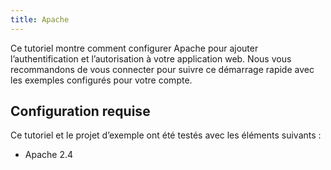 ```yaml
---
title: Apache
---
```


Ce tutoriel montre comment configurer Apache pour ajouter l’authentification et l’autorisation à votre application web. Nous vous recommandons de vous connecter pour suivre ce démarrage rapide avec les exemples configurés pour votre compte.

## Configuration requise

Ce tutoriel et le projet d’exemple ont été testés avec les éléments suivants :

* Apache 2.4